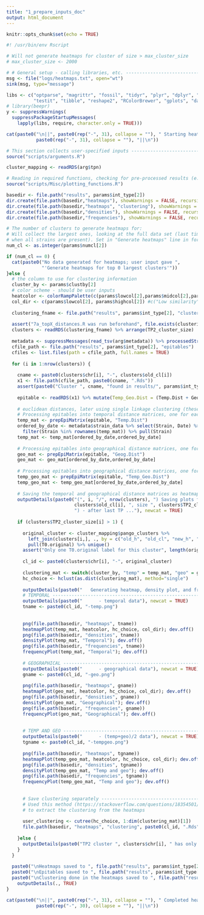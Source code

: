 ---
title: "1_prepare_inputs_doc"
output: html_document
---

```{r setup, include=FALSE}
knitr::opts_chunk$set(echo = TRUE)
```

```{r eval=FALSE}
#! /usr/bin/env Rscript

# Will not generate heatmaps for cluster of size > max_cluster_size
# max_cluster_size <- 2000

# # General setup - calling libraries, etc. --------------------------------------------------------------
msg <- file("logs/heatmaps.txt", open="wt")
sink(msg, type="message")

libs <- c("optparse", "magrittr", "fossil", "tidyr", "plyr", "dplyr", "readr", "heatmap3",
          "testit", "tibble", "reshape2", "RColorBrewer", "gplots", "data.table", "R6")
# library(beepr)
y <- suppressWarnings(
  suppressPackageStartupMessages(
    lapply(libs, require, character.only = TRUE)))

cat(paste0("\n||", paste0(rep("-", 31), collapse = ""), " Starting heatmap generation ", 
           paste0(rep("-", 31), collapse = ""), "||\n"))

# This section collects user-specified inputs ----------------------------------------------------------
source("scripts/arguments.R")

cluster_mapping <- readRDS(arg$tpn)

# Reading in required functions, checking for pre-processed results (e.g. distances) -------------------
source("scripts/Misc/plotting_functions.R")

basedir <- file.path("results", params$int_type[2])
dir.create(file.path(basedir,"heatmaps"), showWarnings = FALSE, recursive = TRUE)
dir.create(file.path(basedir,"heatmaps", "clustering"), showWarnings = FALSE, recursive = TRUE)
dir.create(file.path(basedir,"densities"), showWarnings = FALSE, recursive = TRUE)
dir.create(file.path(basedir,"frequencies"), showWarnings = FALSE, recursive = TRUE)

# The number of clusters to generate heatmaps for:
# Will collect the largest ones, looking at the full data set (last time point,
# when all strains are present). Set in "Generate heatmaps" line in form_inputs.txt file
num_cl <- as.integer(params$numcl[2])

if (num_cl == 0) {
  cat(paste0("No data generated for heatmaps; user input gave ", 
             "'Generate heatmaps for top 0 largest clusters'"))
}else {
  # the column to use for clustering information
  cluster_by <- params$clustby[2]
  # color scheme - should be user inputs
  heatcolor <- colorRampPalette(c(params$lowcol[2],params$midcol[2],params$highcol[2]))(512)
  col_dir <- c(params$lowcol[2], params$highcol[2]) #c("Low similarity", "High similarity")
  
  clustering_fname <- file.path("results", params$int_type[2], "cluster_labs.Rds")
  
  assert("7a_topX_distances.R was run beforehand", file.exists(clustering_fname))
  clusters <- readRDS(clustering_fname) %>% arrange(TP2_cluster_size)
  
  metadata <- suppressMessages(read_tsv(arg$metadata)) %>% processedStrains()
  cfile_path <- file.path("results", params$int_type[2], "epitables")
  cfiles <- list.files(path = cfile_path, full.names = TRUE)
  
  for (i in 1:nrow(clusters)) {
  
    cname <- paste0(clusters$chr[i], "-", clusters$old_cl[i])
    x1 <- file.path(cfile_path, paste0(cname, ".Rds"))
    assert(paste0("Cluster ", cname, "found in results/", params$int_type[2], "/epitables"), x1 %in% cfiles)
    
    epitable <- readRDS(x1) %>% mutate(Temp_Geo.Dist = (Temp.Dist + Geog.Dist)/2)
    
    # euclidean distances, later using single linkage clustering (these should be user inputs)
    # Processing epitables into temporal distance matrices, one for each cluster
    temp_mat <- prepEpiMatrix(epitable, "Temp.Dist")
    ordered_by_date <- metadata$strain_data %>% select(Strain, Date) %>% arrange(Date) %>%
      filter(Strain %in% rownames(temp_mat)) %>% pull(Strain)
    temp_mat <- temp_mat[ordered_by_date,ordered_by_date]
    
    # Processing epitables into geographical distance matrices, one for each cluster
    geo_mat <- prepEpiMatrix(epitable, "Geog.Dist")
    geo_mat <- geo_mat[ordered_by_date,ordered_by_date]
    
    # Processing epitables into geographical distance matrices, one for each cluster
    temp_geo_mat <- prepEpiMatrix(epitable, "Temp_Geo.Dist")
    temp_geo_mat <- temp_geo_mat[ordered_by_date,ordered_by_date]
    
    # Saving the temporal and geographical distance matrices as heatmaps
    outputDetails(paste0("(", i, "/", nrow(clusters), ") Saving plots for cluster ", clusters$chr[i], " (", 
                         clusters$old_cl[i], ", size ", clusters$TP2_cluster_size[i], 
                         ") - after last TP ..."), newcat = TRUE)
    
    if (clusters$TP2_cluster_size[i] > 1) {
      
      original_cluster <- cluster_mapping$pango_clusters %>% 
        left_join(clusters[i,], ., by = c("old_h", "old_cl", "new_h", "new_cl")) %>% 
        pull(T0.original) %>% unique()
      assert("Only one T0.original label for this cluster", length(original_cluster) == 1)
      
      cl_id <- paste0(clusters$chr[i], "-", original_cluster)
      
      clustering_mat <- switch(cluster_by, "temp" = temp_mat, "geo" = geo_mat, "temp_geo" = temp_geo_mat)
      hc_choice <- hclust(as.dist(clustering_mat), method="single")
      
      outputDetails(paste0("   Generating heatmap, density plot, and frequency histogram for: "), newcat = TRUE)
      # TEMPORAL ---------------------------------------------------------------------------------------
      outputDetails(paste0("      - temporal data"), newcat = TRUE)
      tname <- paste0(cl_id, "-temp.png")
      
      
      png(file.path(basedir, "heatmaps", tname))
      heatmapPlot(temp_mat, heatcolor, hc_choice, col_dir); dev.off()
      png(file.path(basedir, "densities", tname))
      densityPlot(temp_mat, "Temporal"); dev.off()
      png(file.path(basedir, "frequencies", tname))
      frequencyPlot(temp_mat, "Temporal"); dev.off()
      
      # GEOGRAPHICAL -----------------------------------------------------------------------------------
      outputDetails(paste0("      - geographical data"), newcat = TRUE)
      gname <- paste0(cl_id, "-geo.png")
      
      png(file.path(basedir, "heatmaps", gname))
      heatmapPlot(geo_mat, heatcolor, hc_choice, col_dir); dev.off()
      png(file.path(basedir, "densities", gname))
      densityPlot(geo_mat, "Geographical"); dev.off()
      png(file.path(basedir, "frequencies", gname))
      frequencyPlot(geo_mat, "Geographical"); dev.off()
      
      
      # TEMP AND GEO -----------------------------------------------------------------------------------
      outputDetails(paste0("      - (temp+geo)/2 data"), newcat = TRUE)
      tgname <- paste0(cl_id, "-tempgeo.png")
      
      png(file.path(basedir, "heatmaps", tgname))
      heatmapPlot(temp_geo_mat, heatcolor, hc_choice, col_dir); dev.off()
      png(file.path(basedir, "densities", tgname))
      densityPlot(temp_geo_mat, "Temp and geo"); dev.off()
      png(file.path(basedir, "frequencies", tgname))
      frequencyPlot(temp_geo_mat, "Temp and geo"); dev.off()
      
      
      # Save clustering separately ---------------------------------------------------------------------
      # Used this method (https://stackoverflow.com/questions/18354501/how-to-get-member-of-clusters-from-rs-hclust-heatmap-2)
      # to extract the clustering from the heatmaps
      
      user_clustering <- cutree(hc_choice, 1:dim(clustering_mat)[1])
      file.path(basedir, "heatmaps", "clustering", paste0(cl_id, ".Rds")) %>% saveRDS(user_clustering, .)
      
    }else {
      outputDetails(paste0("TP2 cluster ", clusters$chr[i], " has only one strain, no heatmap generated"))
    }
  }
  
  paste0("\nHeatmaps saved to ", file.path("results", params$int_type[2], "heatmaps")) %>% outputDetails(., TRUE)
  paste0("\nEpitables saved to ", file.path("results", params$int_type[2], "epitables")) %>% outputDetails(., TRUE)
  paste0("\nClustering done in the heatmaps saved to ", file.path("results", params$int_type[2], "heatmaps", "clustering")) %>% 
    outputDetails(., TRUE)
}

cat(paste0("\n||", paste0(rep("-", 31), collapse = ""), " Completed heatmap generation ", 
           paste0(rep("-", 30), collapse = ""), "||\n"))

```
